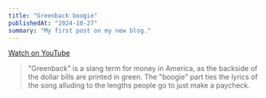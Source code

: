 ```yaml
---
title: "Greenback boogie"
publishedAt: "2024-10-27"
summary: "My first post on my new blog."
---
```


[Watch on YouTube](https://youtu.be/Slgj96aXgQk?si=eZs0xQCdN1guQnag)

> "Greenback" is a slang term for money in America, as the backside of the dollar bills are printed in green. The "boogie" part ties the lyrics of the song alluding to the lengths people go to just make a paycheck.

